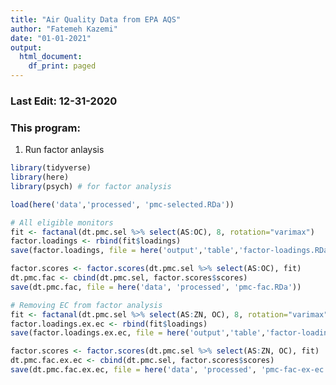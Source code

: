 ```yaml
---
title: "Air Quality Data from EPA AQS"
author: "Fatemeh Kazemi"
date: "01-01-2021"
output:
  html_document:
    df_print: paged
---
```


### Last Edit: 12-31-2020

### This program:
  (1) Run factor anlaysis

```r
library(tidyverse)
library(here)
library(psych) # for factor analysis

```

```r
load(here('data','processed', 'pmc-selected.RDa'))
```

```r
# All eligible monitors
fit <- factanal(dt.pmc.sel %>% select(AS:OC), 8, rotation="varimax")
factor.loadings <- rbind(fit$loadings)
save(factor.loadings, file = here('output','table','factor-loadings.RDa'))

factor.scores <- factor.scores(dt.pmc.sel %>% select(AS:OC), fit)
dt.pmc.fac <- cbind(dt.pmc.sel, factor.scores$scores)
save(dt.pmc.fac, file = here('data', 'processed', 'pmc-fac.RDa'))

# Removing EC from factor analysis
fit <- factanal(dt.pmc.sel %>% select(AS:ZN, OC), 8, rotation="varimax")
factor.loadings.ex.ec <- rbind(fit$loadings)
save(factor.loadings.ex.ec, file = here('output','table','factor-loadings-ex-ec.RDa'))

factor.scores <- factor.scores(dt.pmc.sel %>% select(AS:ZN, OC), fit)
dt.pmc.fac.ex.ec <- cbind(dt.pmc.sel, factor.scores$scores)
save(dt.pmc.fac.ex.ec, file = here('data', 'processed', 'pmc-fac-ex-ec.RDa'))
```



